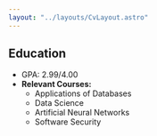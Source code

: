 ```yaml
---
layout: "../layouts/CvLayout.astro"
---
```



## Education

<div
  class="my-2.5 py-2.5 last:border-0 border-b-2 border-neutral-300 dark:border-neutral-700">

<CvEntry
  title="BS, Computer Science"
  startDate="2017-08-22"
  endDate="2021-05-09"
  employer="University of Mary Washington"
  location="Fredericksburg, VA">
  - GPA: 2.99/4.00 
  - **Relevant Courses:** 
    - Applications of Databases 
    - Data Science 
    - Artificial Neural Networks 
    - Software Security
</CvEntry>

  <CvEntry
    title="Advanced Diploma"
    startDate="2013-08-18"
    endDate="2017-06-03"
    employer="Western Albemarle High School"
    location="Crozet, VA"/>
</div>
